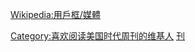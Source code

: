 {{Userbox
  |id=TIME
  |id-c=white
  |id-fc=red
  |info=这个用户喜欢阅读[[美国]]的[[时代 (杂志)|时代周刊]]。
  |info-c=#E6E6FA
  |border-c=#FFFFFF
}} <includeonly>[[Category:喜欢阅读美国时代周刊的维基人]]</includeonly><noinclude>{{Clear}}[[Wikipedia:用戶框/媒體]]
[[Category:媒體用戶框模板|刊]]
</noinclude>